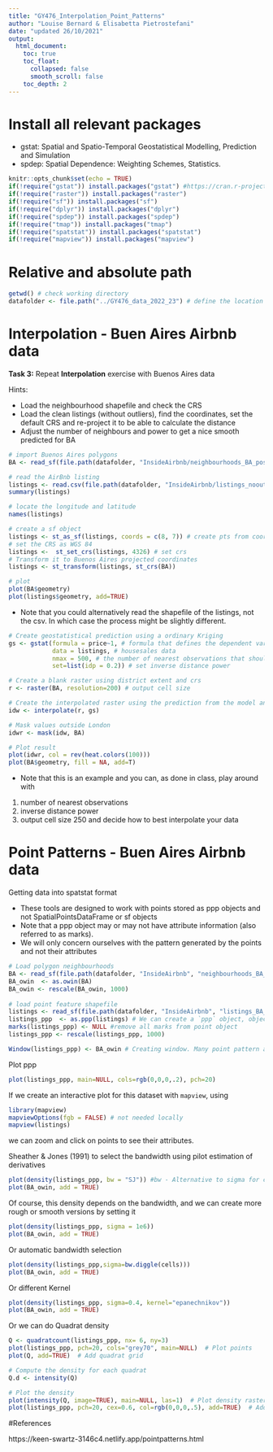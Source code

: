 ```yaml
---
title: "GY476_Interpolation_Point_Patterns"
author: "Louise Bernard & Elisabetta Pietrostefani" 
date: "updated 26/10/2021"
output:
  html_document:
    toc: true
    toc_float:
      collapsed: false
      smooth_scroll: false
    toc_depth: 2
---
```


# Install all relevant packages

* gstat: Spatial and Spatio-Temporal Geostatistical Modelling, Prediction and Simulation
* spdep: Spatial Dependence: Weighting Schemes, Statistics. 

```r
knitr::opts_chunk$set(echo = TRUE)
if(!require("gstat")) install.packages("gstat") #https://cran.r-project.org/web/packages/gstat/index.html
if(!require("raster")) install.packages("raster")
if(!require("sf")) install.packages("sf")
if(!require("dplyr")) install.packages("dplyr")
if(!require("spdep")) install.packages("spdep")
if(!require("tmap")) install.packages("tmap")
if(!require("spatstat")) install.packages("spatstat")
if(!require("mapview")) install.packages("mapview")


```

# Relative and absolute path

``` r

getwd() # check working directory
datafolder <- file.path("../GY476_data_2022_23") # define the location of the data folder
```

# Interpolation - Buen Aires Airbnb data

**Task 3:** Repeat **Interpolation** exercise  with Buenos Aires  data

Hints: 

* Load the neighbourhood shapefile and check the CRS
* Load the clean listings (without outliers), find the coordinates, set the default CRS and re-project it to be able to calculate the distance
* Adjust the number of neighbours and power to get a nice smooth predicted for BA

``` r
# import Buenos Aires polygons
BA <- read_sf(file.path(datafolder, "InsideAirbnb/neighbourhoods_BA_posgar.shp"))

# read the AirBnb listing
listings <- read.csv(file.path(datafolder, "InsideAirbnb/listings_nooutliers.csv"))
summary(listings)

# locate the longitude and latitude
names(listings)

# create a sf object
listings <- st_as_sf(listings, coords = c(8, 7)) # create pts from coordinates
# set the CRS as WGS 84
listings <-  st_set_crs(listings, 4326) # set crs
# Transform it to Buenos Aires projected coordinates
listings <- st_transform(listings, st_crs(BA))

# plot
plot(BA$geometry)
plot(listings$geometry, add=TRUE)

```

* Note that you could alternatively read the shapefile of the listings, not the csv.
In which case the process might be slightly different.

``` r

# Create geostatistical prediction using a ordinary Kriging
gs <- gstat(formula = price~1, # formula that defines the dependent variable as a linear model of independent variables
            data = listings, # housesales data 
            nmax = 500, # the number of nearest observations that should be used
            set=list(idp = 0.2)) # set inverse distance power  

# Create a blank raster using district extent and crs
r <- raster(BA, resolution=200) # output cell size 

# Create the interpolated raster using the prediction from the model and the blank raster
idw <- interpolate(r, gs)

# Mask values outside London
idwr <- mask(idw, BA)

# Plot result
plot(idwr, col = rev(heat.colors(100)))
plot(BA$geometry, fill = NA, add=T)

```

* Note that this is an example and you can, as done in class, play around with
1. number of nearest observations
2. inverse distance power
3. output cell size 250
and decide how to best interpolate your data

# Point Patterns - Buen Aires Airbnb data

Getting data into spatstat format

* These tools are designed to work with points stored as ppp objects and not SpatialPointsDataFrame or sf objects
* Note that a ppp object may or may not have attribute information (also referred to as marks).
* We will only concern ourselves with the pattern generated by the points and not their attributes

```r
# Load polygon neighbourhoods
BA <- read_sf(file.path(datafolder, "InsideAirbnb", "neighbourhoods_BA_posgar.shp"))
BA_owin  <- as.owin(BA)
BA_owin <- rescale(BA_owin, 1000)
 
# load point feature shapefile
listings <- read_sf(file.path(datafolder, "InsideAirbnb", "listings_BA_posgar.shp"))
listings_ppp  <- as.ppp(listings) # We can create a `ppp` object, object needs to be projected
marks(listings_ppp) <- NULL #remove all marks from point object
listings_ppp <- rescale(listings_ppp, 1000)

Window(listings_ppp) <- BA_owin # Creating window. Many point pattern analyses such as the average nearest neighbor analysis should have their study boundaries explicitly defined. This can be done in spatstat by “binding” the extent polygon to the  point feature object using the Window() function.
```

Plot ppp 
```r
plot(listings_ppp, main=NULL, cols=rgb(0,0,0,.2), pch=20)
```

If we create an interactive plot for this dataset with `mapview`, using
```r
library(mapview)
mapviewOptions(fgb = FALSE) # not needed locally
mapview(listings)
```
we can zoom and click on points to see their attributes.

Sheather & Jones (1991) to select the bandwidth using pilot estimation of derivatives
```r
plot(density(listings_ppp, bw = "SJ")) #bw - Alternative to sigma for consistency with other functions
plot(BA_owin, add = TRUE)
```

Of course, this density depends on the bandwidth, and we can create more
rough or smooth versions by setting it
```r
plot(density(listings_ppp, sigma = 1e6))
plot(BA_owin, add = TRUE)
```

Or automatic bandwidth selection
```r
plot(density(listings_ppp,sigma=bw.diggle(cells)))
plot(BA_owin, add = TRUE)
```

Or different Kernel
```r
plot(density(listings_ppp, sigma=0.4, kernel="epanechnikov"))
plot(BA_owin, add = TRUE)
```

Or we can do Quadrat density
```r
Q <- quadratcount(listings_ppp, nx= 6, ny=3)
plot(listings_ppp, pch=20, cols="grey70", main=NULL)  # Plot points
plot(Q, add=TRUE)  # Add quadrat grid

# Compute the density for each quadrat
Q.d <- intensity(Q)

# Plot the density
plot(intensity(Q, image=TRUE), main=NULL, las=1)  # Plot density raster
plot(listings_ppp, pch=20, cex=0.6, col=rgb(0,0,0,.5), add=TRUE)  # Add points
``` 

#References

https://keen-swartz-3146c4.netlify.app/pointpatterns.html